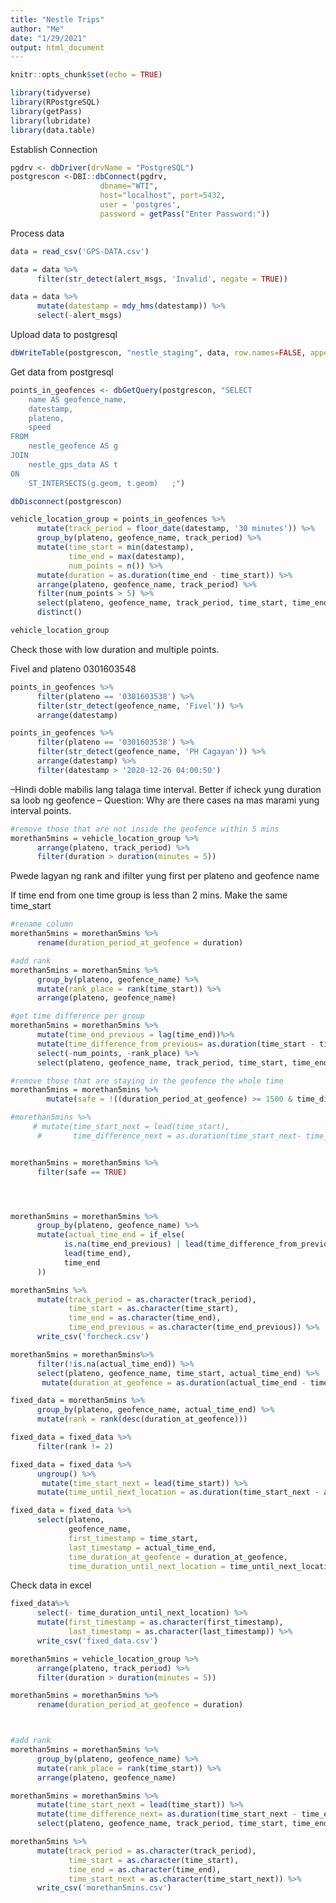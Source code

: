 ```yaml
---
title: "Nestle Trips"
author: "Me"
date: "1/29/2021"
output: html_document
---
```


```r
knitr::opts_chunk$set(echo = TRUE)
```


```r
library(tidyverse)
library(RPostgreSQL)
library(getPass)
library(lubridate)
library(data.table)
```

Establish Connection
```r

pgdrv <- dbDriver(drvName = "PostgreSQL")
postgrescon <-DBI::dbConnect(pgdrv,
                    dbname="WTI",
                    host="localhost", port=5432,
                    user = 'postgres',
                    password = getPass("Enter Password:"))
```


Process data
```r
data = read_csv('GPS-DATA.csv')

data = data %>%
      filter(str_detect(alert_msgs, 'Invalid', negate = TRUE))

data = data %>%
      mutate(datestamp = mdy_hms(datestamp)) %>%
      select(-alert_msgs)
```

Upload data to postgresql
```r
dbWriteTable(postgrescon, "nestle_staging", data, row.names=FALSE, append=TRUE)
```

Get data from postgresql

```r
points_in_geofences <- dbGetQuery(postgrescon, "SELECT 
	name AS geofence_name,
	datestamp,
	plateno,
	speed
FROM
	nestle_geofence AS g
JOIN
	nestle_gps_data AS t
ON
	ST_INTERSECTS(g.geom, t.geom)	;")

dbDisconnect(postgrescon)
```
```r
vehicle_location_group = points_in_geofences %>%
      mutate(track_period = floor_date(datestamp, '30 minutes')) %>%
      group_by(plateno, geofence_name, track_period) %>%
      mutate(time_start = min(datestamp),
             time_end = max(datestamp),
             num_points = n()) %>%
      mutate(duration = as.duration(time_end - time_start)) %>%
      arrange(plateno, geofence_name, track_period) %>%
      filter(num_points > 5) %>%
      select(plateno, geofence_name, track_period, time_start, time_end, duration, num_points)  %>%
      distinct()

vehicle_location_group
```

Check those with low duration and multiple points.

Fivel and plateno 0301603548
```r
points_in_geofences %>%
      filter(plateno == '0301603538') %>%
      filter(str_detect(geofence_name, 'Fivel')) %>%
      arrange(datestamp)
```

```r
points_in_geofences %>%
      filter(plateno == '0301603538') %>%
      filter(str_detect(geofence_name, 'PH Cagayan')) %>%
      arrange(datestamp) %>%
      filter(datestamp > '2020-12-26 04:00:50')
```


--Hindi doble mabilis lang talaga time interval. Better if icheck yung duration sa loob ng geofence
-- Question: Why are there cases na mas marami yung interval points.

```r
#remove those that are not inside the geofence within 5 mins
morethan5mins = vehicle_location_group %>%
      arrange(plateno, track_period) %>%
      filter(duration > duration(minutes = 5))
```
Pwede lagyan ng rank and ifilter yung first per plateno and geofence name

If time end from one time group is less than 2 mins. Make the same time_start
```r
#rename column
morethan5mins = morethan5mins %>%
      rename(duration_period_at_geofence = duration)

#add rank
morethan5mins = morethan5mins %>%
      group_by(plateno, geofence_name) %>%
      mutate(rank_place = rank(time_start)) %>%
      arrange(plateno, geofence_name)

#get time difference per group
morethan5mins = morethan5mins %>%
      mutate(time_end_previous = lag(time_end))%>%
      mutate(time_difference_from_previous= as.duration(time_start - time_end_previous)) %>%
      select(-num_points, -rank_place) %>%
      select(plateno, geofence_name, track_period, time_start, time_end, duration_period_at_geofence,time_end_previous, time_difference_from_previous, everything())

#remove those that are staying in the geofence the whole time
morethan5mins = morethan5mins %>%
        mutate(safe = !((duration_period_at_geofence) >= 1500 & time_difference_from_previous <= 300))
```


```r


#morethan5mins %>%
     # mutate(time_start_next = lead(time_start),
      #       time_difference_next = as.duration(time_start_next- time_end))


morethan5mins = morethan5mins %>%
      filter(safe == TRUE)




morethan5mins = morethan5mins %>%
      group_by(plateno, geofence_name) %>%
      mutate(actual_time_end = if_else(
            is.na(time_end_previous) | lead(time_difference_from_previous) < duration(minutes = 5), 
            lead(time_end),
            time_end
      )) 


```


```r

morethan5mins %>%
      mutate(track_period = as.character(track_period),
             time_start = as.character(time_start),
             time_end = as.character(time_end),
             time_end_previous = as.character(time_end_previous)) %>%
      write_csv('forcheck.csv')

```


```r
morethan5mins = morethan5mins%>%
      filter(!is.na(actual_time_end)) %>%
      select(plateno, geofence_name, time_start, actual_time_end) %>%
       mutate(duration_at_geofence = as.duration(actual_time_end - time_start))

fixed_data = morethan5mins %>%
      group_by(plateno, geofence_name, actual_time_end) %>%
      mutate(rank = rank(desc(duration_at_geofence)))

fixed_data = fixed_data %>%
      filter(rank != 2) 

fixed_data = fixed_data %>%
      ungroup() %>%
       mutate(time_start_next = lead(time_start)) %>%
      mutate(time_until_next_location = as.duration(time_start_next - actual_time_end))

fixed_data = fixed_data %>%
      select(plateno, 
             geofence_name,
             first_timestamp = time_start, 
             last_timestamp = actual_time_end, 
             time_duration_at_geofence = duration_at_geofence,
             time_duration_until_next_location = time_until_next_location)
```


Check data in excel
```r


fixed_data%>%
      select(- time_duration_until_next_location) %>%
      mutate(first_timestamp = as.character(first_timestamp),
             last_timestamp = as.character(last_timestamp)) %>%
      write_csv('fixed_data.csv')

```


```r
morethan5mins = vehicle_location_group %>%
      arrange(plateno, track_period) %>%
      filter(duration > duration(minutes = 5))

morethan5mins = morethan5mins %>%
      rename(duration_period_at_geofence = duration)



#add rank
morethan5mins = morethan5mins %>%
      group_by(plateno, geofence_name) %>%
      mutate(rank_place = rank(time_start)) %>%
      arrange(plateno, geofence_name)

morethan5mins = morethan5mins %>%
      mutate(time_start_next = lead(time_start)) %>%
      mutate(time_difference_next= as.duration(time_start_next - time_end)) %>%
      select(plateno, geofence_name, track_period, time_start, time_end, time_start_next, duration_period_at_geofence, time_difference_next, everything())

morethan5mins %>%
      mutate(track_period = as.character(track_period),
             time_start = as.character(time_start), 
             time_end = as.character(time_end), 
             time_start_next = as.character(time_start_next)) %>%
      write_csv('morethan5mins.csv')
```







